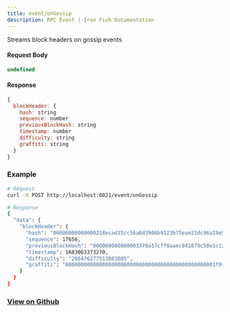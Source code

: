 ```yaml
---
title: event/onGossip
description: RPC Event | Iron Fish Documentation
---
```


Streams block headers on gossip events

#### Request Body

```js
undefined
```

#### Response

```js
{
  blockHeader: {
    hash: string
    sequence: number
    previousBlockHash: string
    timestamp: number
    difficulty: string
    graffiti: string
  }
}
```

### Example
```bash
# Request
curl -X POST http://localhost:8021/event/onGossip

# Response
{
  "data": {
    "blockHeader": {
      "hash": "00000000000000218ecad25cc56a6d3906b9123b75eae21dc96a19e5af6c9755",
      "sequence": 17656,
      "previousBlockHash": "000000000000003378a17cff8aaec841879c50a1c12c8ae83f7bf0a55229a56b",
      "timestamp": 1683063373270,
      "difficulty": "266476277513883085",
      "graffiti": "0000000000000000000000000000000000000000000000001f91951c00000000"
    }
  }
}
```

### [View on Github](https://github.com/iron-fish/ironfish/blob/master/ironfish/src/rpc/routes/event/onGossip.ts)
